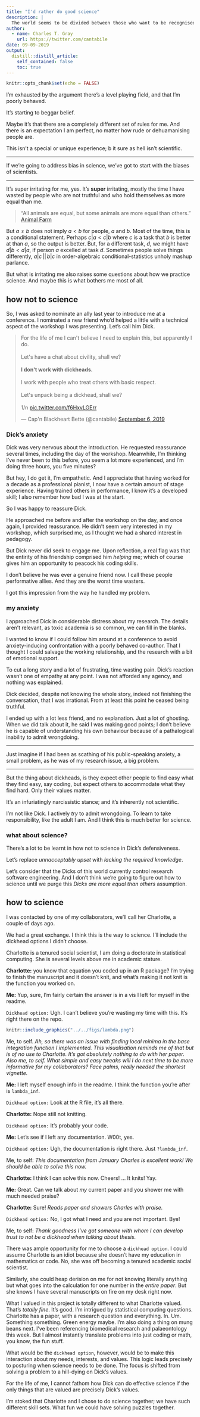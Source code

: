 ```yaml
---
title: "I'd rather do good science"
description: |
  The world seems to be divided between those who want to be recognised for being good, and people who want to do good. I'm aiming for the latter.
author:
  - name: Charles T. Gray
    url: https://twitter.com/cantabile
date: 09-09-2019
output:
  distill::distill_article:
    self_contained: false
    toc: true
---
```


```r
knitr::opts_chunk$set(echo = FALSE)
```

I'm exhausted by the argument there's a level playing field, and that I'm poorly behaved. 

It's starting to beggar belief. 

Maybe it's that there are a completely different set of rules for me. And there is an expectation I am perfect, no matter how rude or dehuamanising people are. 

This isn't a special or unique experience; b it sure as hell isn't scientific. 

***

If we're going to address bias in science, we've got to start with the biases of scientists.  

***

It's super irritating for me, yes. It's **super** irritating, mostly the time I have wasted by people who are not truthful and who hold themselves as more equal than me. 

> "All animals are equal, but some animals are more equal than others." [Animal Farm](https://en.wikipedia.org/wiki/Animal_Farm)

But $a \neq b$ does not imply $a < b$ for people, $a$ and $b$. Most of the time, this is a conditional statement. Perhaps $c | a < c | b$ where $c$ is a task that $b$ is better at than $a$, so the output is better. But, for a different task, $d$, we might have $d | b < d | a$, if person $a$ excelled at task $d$. Sometimes people solve things differently, $a|c\, ||\, b|c$ in order-algebraic conditional-statistics unholy mashup parlance. 

But what is irritating me also raises some questions about how we practice science. And maybe this is what bothers me most of all. 

## how not to science

So, I was asked to nominate an ally last year to introduce me at a conference. I nominated a new friend who'd helped a little with a technical aspect of the workshop I was presenting. Let's call him Dick. 

<blockquote class="twitter-tweet"><p lang="en" dir="ltr">For the life of me I can&#39;t believe I need to explain this, but apparently I do. <br><br>Let&#39;s have a chat about civility, shall we? <br><br>**I don&#39;t work with dickheads.** <br><br>I work with people who treat others with basic respect. <br><br>Let&#39;s unpack being a dickhead, shall we? <br><br>1/n <a href="https://t.co/f6HxvLGErr">pic.twitter.com/f6HxvLGErr</a></p>&mdash; Cap&#39;n Blackheart Bette (@cantabile) <a href="https://twitter.com/cantabile/status/1170023891298701312?ref_src=twsrc%5Etfw">September 6, 2019</a></blockquote> <script async src="https://platform.twitter.com/widgets.js" charset="utf-8"></script>

### Dick's anxiety

Dick was very nervous about the introduction. He requested reassurance several times, including the day of the workshop. Meanwhile, I'm thinking I've never been to this before, you seem a lot more experienced, and I'm doing three hours, you five minutes? 

But hey, I do get it, I'm empathetic. And I appreciate that having worked for a decade as a professional pianist, I now have a certain amount of stage experience. Having trained others in performance, I know it's a developed skill; I also remember how bad I was at the start. 

So I was happy to reassure Dick. 

He approached me before and after the workshop on the day, and once again, I provided reassurance. He didn't seem very interested in my workshop, which surprised me, as I thought we had a shared interest in pedagogy. 

But Dick never did seek to engage me. Upon reflection, a real flag was that the entirity of his friendship comprised him _helping_ me; which of course gives him an opportunity to peacock his coding skills. 

I don't believe he was ever a genuine friend now. I call these people performative allies. And they are the worst time wasters. 

I got this impression from the way he handled my problem. 

### my anxiety

I approached Dick in considerable distress about my research. The details aren't relevant, as toxic academia is so common, we can fill in the blanks. 

I wanted to know if I could follow him around at a conference to avoid anxiety-inducing confrontation with a poorly behaved co-author. That I thought I could salvage the working relationship, and the research with a bit of emotional support.  

To cut a long story and a lot of frustrating, time wasting pain. Dick's reaction wasn't one of empathy at any point. I was not afforded any agency, and nothing was explained.

Dick decided, despite not knowing the whole story, indeed not finishing the conversation, that I was irrational. From at least this point he ceased being truthful. 

I ended up with a lot less friend, and no explanation. Just a lot of ghosting. When we did talk about it, he said I was making good points; I don't believe he is capable of understanding his own behaviour because of a pathalogical inability to admit wrongdoing. 

***

Just imagine if I had been as scathing of his public-speaking anxiety, a small problem, as he was of my research issue, a big problem.

***

But the thing about dickheads, is they expect other people to find easy what they find easy, say coding, but expect others to accommodate what they find hard. Only their values matter. 

It's an infuriatingly narcissistic stance; and it's inherently not scientific. 

I'm not like Dick. I actively *try* to admit wrongdoing. To learn to take responsibility, like the adult I am. And I think this is much better for science.

### what about science?

There's a lot to be learnt in how not to science in Dick's defensiveness. 

Let's replace *unnacceptably upset* with *lacking the required knowledge*.

Let's consider that the Dicks of this world currently control research software engineering. And I don't think we're going to figure out how to science until we purge this *Dicks are more equal than others* assumption.

## how to science

I was contacted by one of my collaborators, we'll call her Charlotte, a couple of days ago. 

We had a great exchange. I think this is the way to science. I'll include the dickhead options I didn't choose. 

Charlotte is a tenured social scientist, I am doing a doctorate in statistical computing. She is several levels above me in academic stature. 

**Charlotte:** you know that equation you coded up in an R package? I'm trying to finish the manuscript and it doesn't knit, and what's making it not knit is the function you worked on. 

**Me:** Yup, sure, I'm fairly certain the answer is in a vis I left for myself in the readme. 

`Dickhead option:` Ugh. I can't believe you're wasting my time with this. It's right there on the repo.


```r
knitr::include_graphics("../../figs/lambda.png")
```

Me, to self. *Ah, so there was an issue with finding local minima in the base integration function I implemented. This visualisation reminds me of that but is of no use to Charlotte. It's got absolutely nothing to do with her paper. Also me, to self. What simple and easy tweaks will I do next time to be more informative for my collaborators? Face palms, really needed the shortest vignette.* 

**Me:** I left myself enough info in the readme. I think the function you're after is `lambda_inf`. 

`Dickhead option:` Look at the R file, it's all there.

**Charlotte:** Nope still not knitting. 

`Dickhead option:` It's probably your code.

**Me:** Let's see if I left any documentation. W00t, yes. 

`Dickhead option:` Ugh, the documentation is right there. Just `?lambda_inf`.

Me, to self: *This documentation from January Charles is excellent work! We should be able to solve this now.*

**Charlotte:** I think I can solve this now. Cheers! ... It knits! Yay. 

**Me:** Great. Can we talk about *my* current paper and you shower me with much needed praise? 

**Charlotte:** Sure! *Reads paper and showers Charles with praise.*

`Dickhead option:` No, I got what I need and you are not important. Bye! 

Me, to self: *Thank goodness I've got someone with whom I can develop trust to not be a dickhead when talking about thesis.*

There was ample opportunity for me to choose a `dickhead option`. I could assume Charlotte is an idiot because she doesn't have my education in mathematics or code. No, she was off becoming a tenured academic social scientist.

Similarly, she could heap derision on me for not knowing literally anything but what goes into the calculation for one number in the *entire paper*. But she knows I have several manuscripts on fire on my desk right now. 

What I valued in this project is totally different to what Charlotte valued. That's *totally fine*. It's good. I'm intrigued by statistical computing questions. Charlotte has a paper, with a research question and everything. In. Um. Something something. Green energy maybe. I'm also doing a thing on mung beans next. I've been referencing biomedical research and palaeontology this week. But I almost instantly translate problems into just coding or math, you know, the fun stuff. 

What would be the `dickhead option`, however, would be to make this interaction about my needs, interests, and values. This logic leads precisely to posturing when science needs to be done. The focus is shifted from solving a problem to a hill-dying on Dick's values.

For the life of me, I cannot fathom how Dick can do effective science if the only things that are valued are precisely Dick's values. 

I'm stoked that Charlotte and I chose to do science together; we have such different skill sets. What fun we could have solving puzzles together.  
